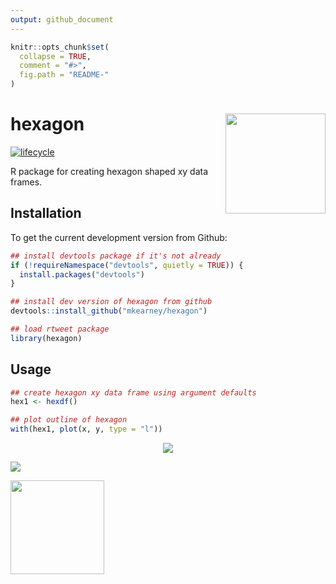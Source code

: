 ```yaml
---
output: github_document
---
```


<!-- README.md is generated from README.Rmd. Please edit that file -->

```r
knitr::opts_chunk$set(
  collapse = TRUE,
  comment = "#>",
  fig.path = "README-"
)
```

# hexagon <img src="man/figures/logo.png" width="160px" align="right" /> 

<!-- [![Build Status](https://travis-ci.org/mkearney/hexagon.svg?branch=master)](https://travis-ci.org/mkearney/hexagon)
[![CRAN status](https://www.r-pkg.org/badges/version/rtweet)](https://cran.r-project.org/package=hexagon)
[![Coverage Status](https://codecov.io/gh/mkearney/hexagon/branch/master/graph/badge.svg)](https://codecov.io/gh/mkearney/hexagon?branch=master)

![Downloads](https://cranlogs.r-pkg.org/badges/hexagon)
![Downloads](https://cranlogs.r-pkg.org/badges/grand-total/hexagon) -->
[![lifecycle](https://img.shields.io/badge/lifecycle-experimental-orange.svg)](https://www.tidyverse.org/lifecycle/#experimental)

R package for creating hexagon shaped xy data frames.

## Installation

To get the current development version from Github:

```r
## install devtools package if it's not already
if (!requireNamespace("devtools", quietly = TRUE)) {
  install.packages("devtools")
}

## install dev version of hexagon from github
devtools::install_github("mkearney/hexagon")

## load rtweet package
library(hexagon)
```

## Usage

```r
## create hexagon xy data frame using argument defaults
hex1 <- hexdf()

## plot outline of hexagon
with(hex1, plot(x, y, type = "l"))
```

<p align="center"><img src="tools/readme/plot1.png" > </p

&nbsp;

```r
## create larger hexagon to the lower right with a different midpoint
hex2 <- hexdf(2, mid = c(2.5, -2))

## load ggplot2
library(ggplot2)

## plot both hex1 and hex2 objects using ggplot2
ggplot(hex1, aes(x, y)) +
  geom_polygon(fill = "blue") +
  geom_polygon(data = hex2, fill = "red")
```

<p align="center"><img src="tools/readme/plot2.png" > </p

&nbsp;

### Example

Create a package sticker

```r
## generate some data to plot
n <- 43
den <- ceiling(n / 5)
x <- seq(-.525, .465, length.out = n) + rep(c(-.005, .005), ceiling(n/2))[1:n]
y <- seq(-.1, .1, length.out = ceiling(n / den))
y <- rep(c(y, rev(y)), ceiling(n / den))[1:n] + seq(.0, .45, length.out = n)
z <- c(rep("a", ceiling(n / den)), rep("b", ceiling(n / den)))
z <- rep(z, ceiling(n / den))[1:n]
pts <- data.frame(x, y, z)

## create base plot
p_ <- ggplot(hex1, aes(x, y)) +
  geom_polygon(fill = "#114466", colour = "#001030", size = 1) +
  geom_point(data = pts, aes(fill = z, colour = z), shape = 21, size = 1.75) +
  scale_fill_manual(values = c("#8CFF00", "#cc00ff")) +
  scale_colour_manual(values = c("#0A2200", "#110033")) +
  annotate("text", 0, -.36, label = "hexagon",
    colour = "white", size = 8, fontface = "bold") +
  coord_fixed(ratio = 1, expand = TRUE) +
  coord_cartesian(xlim = range(hex1$x), ylim = range(hex1$y)) +
  theme_void()

## adjust margin to maximize sticker
t <- 6
r <- 5
b <- 9
l <- 8
p <- p_ +
  theme(legend.position = "none",
    plot.margin = margin(-t, -r, -b, -l, unit = "pt"))

#view plot in device
p

## save plot with sticker dimensions
#ggsave("hexagon-logo.png", p, width = 1.73, height = 2,
#  units = "in", bg = "transparent")
```

<p align="center"><img width="150px" src="tools/readme/dots-sticker.png" > </p>
